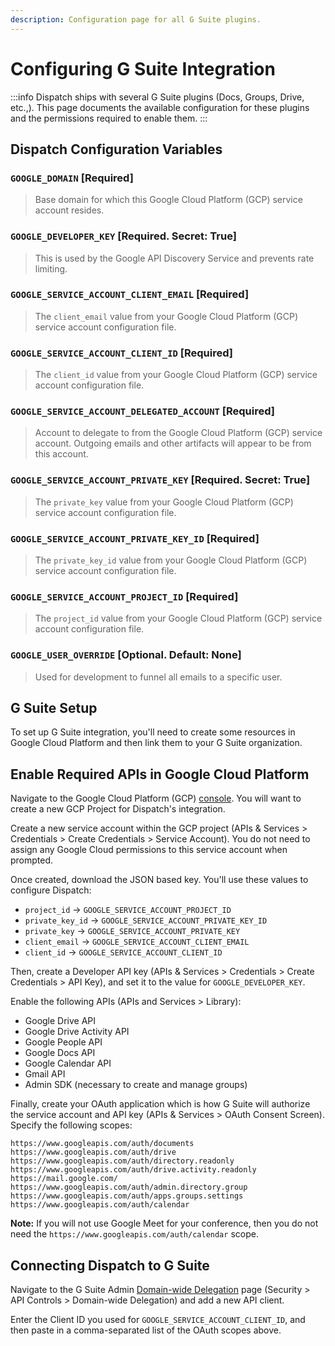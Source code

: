 ```yaml
---
description: Configuration page for all G Suite plugins.
---
```


# Configuring G Suite Integration

:::info
Dispatch ships with several G Suite plugins \(Docs, Groups, Drive, etc.,\). This page documents the available configuration
for these plugins and the permissions required to enable them.
:::

## Dispatch Configuration Variables

### `GOOGLE_DOMAIN` \[Required\]

> Base domain for which this Google Cloud Platform \(GCP\) service account resides.

### `GOOGLE_DEVELOPER_KEY` \[Required. Secret: True\]

> This is used by the Google API Discovery Service and prevents rate limiting.

### `GOOGLE_SERVICE_ACCOUNT_CLIENT_EMAIL` \[Required\]

> The `client_email` value from your Google Cloud Platform \(GCP\) service account configuration file.

### `GOOGLE_SERVICE_ACCOUNT_CLIENT_ID` \[Required\]

> The `client_id` value from your Google Cloud Platform \(GCP\) service account configuration file.

### `GOOGLE_SERVICE_ACCOUNT_DELEGATED_ACCOUNT` \[Required\]

> Account to delegate to from the Google Cloud Platform \(GCP\) service account.
> Outgoing emails and other artifacts will appear to be from this account.

### `GOOGLE_SERVICE_ACCOUNT_PRIVATE_KEY` \[Required. Secret: True\]

> The `private_key` value from your Google Cloud Platform \(GCP\) service account configuration file.

### `GOOGLE_SERVICE_ACCOUNT_PRIVATE_KEY_ID` \[Required\]

> The `private_key_id` value from your Google Cloud Platform \(GCP\) service account configuration file.

### `GOOGLE_SERVICE_ACCOUNT_PROJECT_ID` \[Required\]

> The `project_id` value from your Google Cloud Platform \(GCP\) service account configuration file.

### `GOOGLE_USER_OVERRIDE` \[Optional. Default: None\]

> Used for development to funnel all emails to a specific user.

## G Suite Setup

To set up G Suite integration, you'll need to create some resources in Google Cloud Platform and then link them to your
G Suite organization.

## Enable Required APIs in Google Cloud Platform

Navigate to the Google Cloud Platform \(GCP\) [console](https://console.cloud.google.com/). You will want to
create a new GCP Project for Dispatch's integration.

Create a new service account within the GCP project \(APIs & Services &gt; Credentials &gt; Create Credentials &gt; Service Account\).
You do not need to assign any Google Cloud permissions to this service account when prompted.

Once created, download the JSON based key. You'll use these values to configure Dispatch:

- `project_id` -&gt; `GOOGLE_SERVICE_ACCOUNT_PROJECT_ID`
- `private_key_id` -&gt; `GOOGLE_SERVICE_ACCOUNT_PRIVATE_KEY_ID`
- `private_key` -&gt; `GOOGLE_SERVICE_ACCOUNT_PRIVATE_KEY`
- `client_email` -&gt; `GOOGLE_SERVICE_ACCOUNT_CLIENT_EMAIL`
- `client_id` -&gt; `GOOGLE_SERVICE_ACCOUNT_CLIENT_ID`

Then, create a Developer API key \(APIs & Services &gt; Credentials &gt; Create Credentials &gt; API Key\), and set it to the value for `GOOGLE_DEVELOPER_KEY`.

Enable the following APIs \(APIs and Services &gt; Library\):

- Google Drive API
- Google Drive Activity API
- Google People API
- Google Docs API
- Google Calendar API
- Gmail API
- Admin SDK \(necessary to create and manage groups\)

Finally, create your OAuth application which is how G Suite will authorize the service account and API key \(APIs & Services &gt; OAuth Consent Screen\).
Specify the following scopes:

```text
https://www.googleapis.com/auth/documents
https://www.googleapis.com/auth/drive
https://www.googleapis.com/auth/directory.readonly
https://www.googleapis.com/auth/drive.activity.readonly
https://mail.google.com/
https://www.googleapis.com/auth/admin.directory.group
https://www.googleapis.com/auth/apps.groups.settings
https://www.googleapis.com/auth/calendar
```

**Note:** If you will not use Google Meet for your conference, then you do not need the `https://www.googleapis.com/auth/calendar` scope.

## Connecting Dispatch to G Suite

Navigate to the G Suite Admin [Domain-wide Delegation](https://admin.google.com/ac/owl/domainwidedelegation) page
\(Security &gt; API Controls &gt; Domain-wide Delegation\) and add a new API client.

Enter the Client ID you used for `GOOGLE_SERVICE_ACCOUNT_CLIENT_ID`, and then paste in a comma-separated list of the OAuth scopes above.

